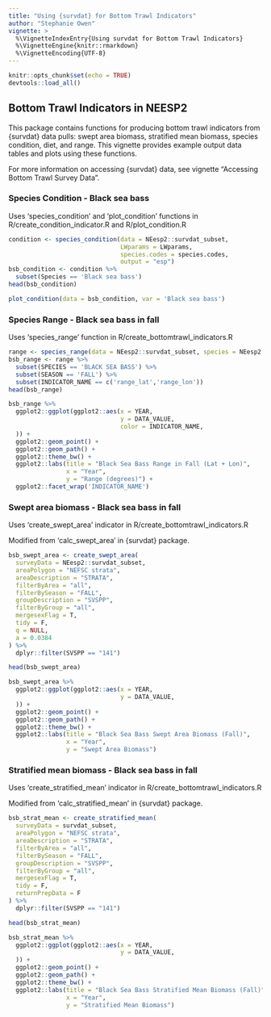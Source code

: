 ```yaml
---
title: "Using {survdat} for Bottom Trawl Indicators"
author: "Stephanie Owen"
vignette: >
  %\VignetteIndexEntry{Using survdat for Bottom Trawl Indicators}
  %\VignetteEngine{knitr::rmarkdown}
  %\VignetteEncoding{UTF-8}
---
```


```r
knitr::opts_chunk$set(echo = TRUE)
devtools::load_all()
```

## Bottom Trawl Indicators in NEESP2

This package contains functions for producing bottom trawl indicators from {survdat} data pulls: swept area biomass, stratified mean biomass, species condition, diet, and range. This vignette provides example output data tables and plots using these functions. 

For more information on accessing {survdat} data, see vignette "Accessing Bottom Trawl Survey Data".

### Species Condition - Black sea bass

Uses 'species_condition' and 'plot_condition' functions in R/create_condition_indicator.R and R/plot_condition.R

```r
condition <- species_condition(data = NEesp2::survdat_subset, 
                               LWparams = LWparams, 
                               species.codes = species.codes, 
                               output = "esp") 
bsb_condition <- condition %>%
  subset(Species == 'Black sea bass')
head(bsb_condition)
```

```r
plot_condition(data = bsb_condition, var = 'Black sea bass') 
```

### Species Range - Black sea bass in fall

Uses 'species_range' function in R/create_bottomtrawl_indicators.R

```r
range <- species_range(data = NEesp2::survdat_subset, species = NEesp2::species)
bsb_range <- range %>%
  subset(SPECIES == 'BLACK SEA BASS') %>%
  subset(SEASON == 'FALL') %>%
  subset(INDICATOR_NAME == c('range_lat','range_lon'))
head(bsb_range)
```

```r
bsb_range %>%
  ggplot2::ggplot(ggplot2::aes(x = YEAR,
                               y = DATA_VALUE,
                               color = INDICATOR_NAME,
  )) +
  ggplot2::geom_point() +
  ggplot2::geom_path() + 
  ggplot2::theme_bw() +
  ggplot2::labs(title = "Black Sea Bass Range in Fall (Lat + Lon)", 
                x = "Year",
                y = "Range (degrees)") +
  ggplot2::facet_wrap('INDICATOR_NAME')
```

### Swept area biomass - Black sea bass in fall

Uses 'create_swept_area' indicator in R/create_bottomtrawl_indicators.R 

Modified from 'calc_swept_area' in {survdat} package.

```r
bsb_swept_area <- create_swept_area(
  surveyData = NEesp2::survdat_subset,
  areaPolygon = "NEFSC strata",
  areaDescription = "STRATA",
  filterByArea = "all",
  filterBySeason = "FALL",
  groupDescription = "SVSPP",
  filterByGroup = "all",
  mergesexFlag = T,
  tidy = F,
  q = NULL,
  a = 0.0384
) %>%
  dplyr::filter(SVSPP == "141")

head(bsb_swept_area)
```

```r
bsb_swept_area %>%
  ggplot2::ggplot(ggplot2::aes(x = YEAR,
                               y = DATA_VALUE,
  )) +
  ggplot2::geom_point() +
  ggplot2::geom_path() + 
  ggplot2::theme_bw() +
  ggplot2::labs(title = "Black Sea Bass Swept Area Biomass (Fall)", 
                x = "Year",
                y = "Swept Area Biomass") 
```


### Stratified mean biomass - Black sea bass in fall

Uses 'create_stratified_mean' indicator in R/create_bottomtrawl_indicators.R 

Modified from 'calc_stratified_mean' in {survdat} package.

```r
bsb_strat_mean <- create_stratified_mean(
  surveyData = survdat_subset,
  areaPolygon = "NEFSC strata",
  areaDescription = "STRATA",
  filterByArea = "all",
  filterBySeason = "FALL",
  groupDescription = "SVSPP",
  filterByGroup = "all",
  mergesexFlag = T,
  tidy = F,
  returnPrepData = F
) %>%
  dplyr::filter(SVSPP == "141")

head(bsb_strat_mean)
```

```r
bsb_strat_mean %>%
  ggplot2::ggplot(ggplot2::aes(x = YEAR,
                               y = DATA_VALUE,
  )) +
  ggplot2::geom_point() +
  ggplot2::geom_path() + 
  ggplot2::theme_bw() +
  ggplot2::labs(title = "Black Sea Bass Stratified Mean Biomass (Fall)", 
                x = "Year",
                y = "Stratified Mean Biomass") 
```

